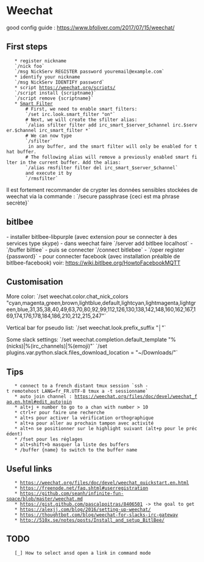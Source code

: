 = Weechat =

good config guide : https://www.bfoliver.com/2017/07/15/weechat/

== First steps ==
    * register nickname
    `/nick foo`
    `/msg NickServ REGISTER password youremail@example.com`
    * identify your nickname
    `/msg NickServ IDENTIFY password`
    * script https://weechat.org/scripts/
    `/script install {scriptname}`
    `/script remove {scriptname}`
    * [[https://wiki.archlinux.org/index.php/WeeChat#Tips_and_Tricks|Smart Filter]]
        # First, we need to enable smart filters:
        `/set irc.look.smart_filter "on"`
        # Next, we will create the sfilter alias:
        `/alias sfilter filter add irc_smart_$server_$channel irc.$server.$channel irc_smart_filter *`
        # We can now type
        `/sfilter`
         in any buffer, and the smart filter will only be enabled for that buffer.
        # The following alias will remove a previously enabled smart filter in the current buffer. Add the alias:
        `/alias rmsfilter filter del irc_smart_$server_$channel`
        and execute it by
        `/rmsfilter`

Il est fortement recommander de crypter les données sensibles stockées de weechat via la commande :
`/secure passphrase {ceci est ma phrase secrète}`

== bitlbee ==

- installer bitlbee-libpurple (avec extension pour se connecter à des services type skype)
- dans weechat faire `/server add bitlbee localhost`
- `/buffer biltlee`
- puis se connecter `/connect bitlebee`
- `/oper register {password}`
- pour connecter facebook (avec installation préalble de bitlbee-facebook) voir: https://wiki.bitlbee.org/HowtoFacebookMQTT

== Customisation ==

More color:
`/set weechat.color.chat_nick_colors "cyan,magenta,green,brown,lightblue,default,lightcyan,lightmagenta,lightgreen,blue,31,35,38,40,49,63,70,80,92,99,112,126,130,138,142,148,160,162,167,169,174,176,178,184,186,210,212,215,247"`

Vertical bar for pseudo list:
`/set weechat.look.prefix_suffix "│"`

Some slack settings:
`/set weechat.completion.default_template "%(nicks)|%(irc_channels)|%(emoji)"`
`/set plugins.var.python.slack.files_download_location = "~/Downloads/"`


== Tips ==
    * connect to a french distant tmux session `ssh -t remotehost LANG=fr_FR.UTF-8 tmux a -t sessionname`
    * auto join channel : https://weechat.org/files/doc/devel/weechat_faq.en.html#edit_autojoin
    * alt+j + number to go to a chan with number > 10
    * ctrl+r pour faire une recherche
    * alt+s pour activer la vérification orthographique
    * alt+a pour aller au prochain tampon avec activité
    * alt+n se positionner sur le highlight suivant (alt+p pour le précédent)
    * /fset pour les réglages
    * alt+shift+b masquer la liste des buffers
    * /buffer {name} to switch to the buffer name


== Useful links ==
    * https://weechat.org/files/doc/devel/weechat_quickstart.en.html
    * https://freenode.net/faq.shtml#userregistration
    * https://github.com/seanh/infinite-fun-space/blob/master/weechat.md
    * https://gist.github.com/pascalpoitras/8406501 -> the goal to get
    * https://alexjj.com/blog/2016/setting-up-weechat/
    * https://thoughtbot.com/blog/weechat-for-slacks-irc-gateway
    * http://510x.se/notes/posts/Install_and_setup_BitlBee/

== TODO ==
    [_] How to select ansd open a link in command mode

